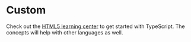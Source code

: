 
<HeroPattern />

# Custom

<ComingSoon />

Check out the [HTML5 learning center](/learn/html5) to get started with TypeScript. The concepts will help with other languages as well.
